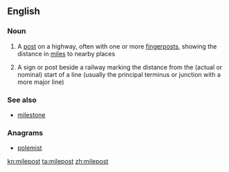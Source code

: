 ==English==

===Noun===
{{en-noun}}

# A [[post]] on a highway, often with one or more [[fingerpost]]s, showing the distance in [[mile]]s to nearby places
# {{context|rail transport}} A sign or post beside a railway marking the distance from the (actual or nominal) start of a line (usually the principal terminus or junction with a more major line)

===See also===
* [[milestone]]

===Anagrams===
* [[polemist#English|polemist]]

[[kn:milepost]]
[[ta:milepost]]
[[zh:milepost]]